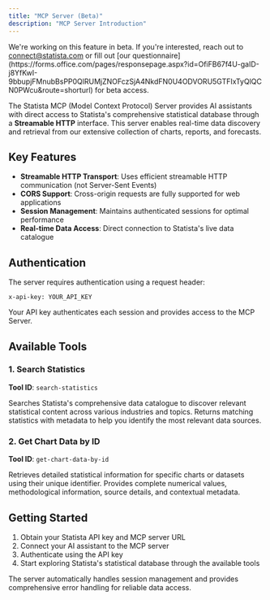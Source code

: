 ```yaml
---
title: "MCP Server (Beta)"
description: "MCP Server Introduction"
---
```

<Info>
  We're working on this feature in beta. If you're interested, reach out to
  <a href="mailto:connect@statista.com">connect@statista.com</a> or fill out [our questionnaire](https://forms.office.com/pages/responsepage.aspx?id=OfiFB67f4U-gaID-j8YfKwI-9bbupjFMnubBsPP0QlRUMjZNOFczSjA4NkdFN0U4ODVORU5GTFIxTyQlQCN0PWcu&route=shorturl) for beta access.
</Info>

The Statista MCP (Model Context Protocol) Server provides AI assistants with direct access to Statista's comprehensive statistical database through a **Streamable HTTP** interface. This server enables real-time data discovery and retrieval from our extensive collection of charts, reports, and forecasts.

## Key Features

- **Streamable HTTP Transport**: Uses efficient streamable HTTP communication (not Server-Sent Events)
- **CORS Support**: Cross-origin requests are fully supported for web applications
- **Session Management**: Maintains authenticated sessions for optimal performance
- **Real-time Data Access**: Direct connection to Statista's live data catalogue

## Authentication

The server requires authentication using a request header:

```
x-api-key: YOUR_API_KEY
```

Your API key authenticates each session and provides access to the MCP Server.


## Available Tools

### 1. Search Statistics
**Tool ID**: `search-statistics`

Searches Statista's comprehensive data catalogue to discover relevant statistical content across various industries and topics. Returns matching statistics with metadata to help you identify the most relevant data sources.

### 2. Get Chart Data by ID  
**Tool ID**: `get-chart-data-by-id`

Retrieves detailed statistical information for specific charts or datasets using their unique identifier. Provides complete numerical values, methodological information, source details, and contextual metadata.

## Getting Started

1. Obtain your Statista API key and MCP server URL
2. Connect your AI assistant to the MCP server
3. Authenticate using the API key
4. Start exploring Statista's statistical database through the available tools

The server automatically handles session management and provides comprehensive error handling for reliable data access.

